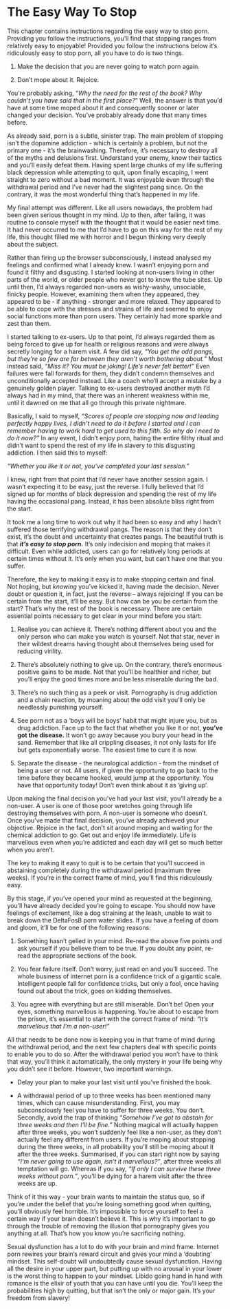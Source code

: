 # The Easy Way To Stop

This chapter contains instructions regarding the easy way to stop porn. Providing you follow the instructions, you'll find that stopping ranges from relatively easy to enjoyable! Provided you follow the instructions below it's ridiculously easy to stop porn, all you have to do is two things.

1.  Make the decision that you are never going to watch porn again.

2.  Don't mope about it. Rejoice.

You're probably asking, "*Why the need for the rest of the book? Why couldn't you have said that in the first place?*" Well, the answer is that you'd have at some time moped about it and consequently sooner or later changed your decision. You've probably already done that many times before.

As already said, porn is a subtle, sinister trap. The main problem of stopping isn't the dopamine addiction - which is certainly a problem, but not the primary one - it's the brainwashing. Therefore, it's necessary to destroy all of the myths and delusions first. Understand your enemy, know their tactics and you'll easily defeat them. Having spent large chunks of my life suffering black depression while attempting to quit, upon finally escaping, I went straight to zero without a bad moment. It was enjoyable even through the withdrawal period and I've never had the slightest pang since. On the contrary, it was the most wonderful thing that's happened in my life.

My final attempt was different. Like all users nowadays, the problem had been given serious thought in my mind. Up to then, after failing, it was routine to console myself with the thought that it would be easier next time. It had never occurred to me that I'd have to go on this way for the rest of my life, this thought filled me with horror and I begun thinking very deeply about the subject.

Rather than firing up the browser subconsciously, I instead analysed my feelings and confirmed what I already knew. I wasn't enjoying porn and found it filthy and disgusting. I started looking at non-users living in other parts of the world, or older people who never got to know the tube sites. Up until then, I'd always regarded non-users as wishy-washy, unsociable, finicky people. However, examining them when they appeared, they appeared to be - if anything - stronger and more relaxed. They appeared to be able to cope with the stresses and strains of life and seemed to enjoy social functions more than porn users. They certainly had more sparkle and zest than them.

I started talking to ex-users. Up to that point, I'd always regarded them as being forced to give up for health or religious reasons and were always secretly longing for a harem visit. A few did say, *"You get the odd pangs, but they're so few are far between they aren't worth bothering about."* Most instead said, *"Miss it? You must be joking! Life's never felt better!"* Even failures were fall forwards for them, they didn't condemn themselves and unconditionally accepted instead. Like a coach who'll accept a mistake by a genuinely golden player. Talking to ex-users destroyed another myth I'd always had in my mind, that there was an inherent weakness within me, until it dawned on me that all go through this private nightmare.

Basically, I said to myself, *"Scores of people are stopping now and leading perfectly happy lives, I didn't need to do it before I started and I can remember having to work hard to get used to this filth. So why do I need to do it now?"* In any event, I didn't enjoy porn, hating the entire filthy ritual and didn't want to spend the rest of my life in slavery to this disgusting addiction. I then said this to myself:

*"Whether you like it or not, you've completed your last session."*

I knew, right from that point that I'd never have another session again. I wasn't expecting it to be easy, just the reverse. I fully believed that I'd signed up for months of black depression and spending the rest of my life having the occasional pang. Instead, it has been absolute bliss right from the start.

It took me a long time to work out why it had been so easy and why I hadn't suffered those terrifying withdrawal pangs. The reason is that they don't exist, it's the doubt and uncertainty that creates pangs. The beautiful truth is that ***it's easy to stop porn.*** It's only indecision and moping that makes it difficult. Even while addicted, users can go for relatively long periods at certain times without it. It's only when you want, but can't have one that you suffer.

Therefore, the key to making it easy is to make stopping certain and final. Not hoping, but *knowing* you've kicked it, having made the decision. Never doubt or question it, in fact, just the reverse -- always rejoicing! If you can be certain from the start, it'll be easy. But how can be you be certain from the start? That's why the rest of the book is necessary. There are certain essential points necessary to get clear in your mind before you start:

1.  Realise you can achieve it. There's nothing different about you and the only person who can make you watch is yourself. Not that star, never in their wildest dreams having thought about themselves being used for reducing virility.

2.  There's absolutely nothing to give up. On the contrary, there's enormous positive gains to be made. Not that you'll be healthier and richer, but you'll enjoy the good times more and be less miserable during the bad.

3.  There's no such thing as a peek or visit. Pornography is drug addiction and a chain reaction, by moaning about the odd visit you'll only be needlessly punishing yourself.

4.  See porn not as a 'boys will be boys' habit that might injure you, but as drug addiction. Face up to the fact that whether you like it or not, **you've got the disease.** It won't go away because you bury your head in the sand. Remember that like all crippling diseases, it not only lasts for life but gets exponentially worse. The easiest time to cure it is now.

5.  Separate the disease - the neurological addiction - from the mindset of being a user or not. All users, if given the opportunity to go back to the time before they became hooked, would jump at the opportunity. You have that opportunity today! Don't even think about it as 'giving up'.

Upon making the final decision you've had your last visit, you'll already be a non-user. A user is one of those poor wretches going through life destroying themselves with porn. A non-user is someone who doesn't. Once you've made that final decision, you've already achieved your objective. Rejoice in the fact, don't sit around moping and waiting for the chemical addiction to go. Get out and enjoy life immediately. Life is marvellous even when you're addicted and each day will get so much better when you aren't.

The key to making it easy to quit is to be certain that you'll succeed in abstaining completely during the withdrawal period (maximum three weeks). If you're in the correct frame of mind, you'll find this ridiculously easy.

By this stage, if you've opened your mind as requested at the beginning, you'll have already decided you're going to escape. You should now have feelings of excitement, like a dog straining at the leash, unable to wait to break down the DeltaFosB porn water slides. If you have a feeling of doom and gloom, it'll be for one of the following reasons:

1.  Something hasn't gelled in your mind. Re-read the above five points and ask yourself if you believe them to be true. If you doubt any point, re-read the appropriate sections of the book.

2.  You fear failure itself. Don't worry, just read on and you'll succeed. The whole business of internet porn is a confidence trick of a gigantic scale. Intelligent people fall for confidence tricks, but only a fool, once having found out about the trick, goes on kidding themselves.

3.  You agree with everything but are still miserable. Don't be! Open your eyes, something marvellous is happening. You're about to escape from the prison, it's essential to start with the correct frame of mind: *"It's marvellous that I'm a non-user!"*

All that needs to be done now is keeping you in that frame of mind during the withdrawal period, and the next few chapters deal with specific points to enable you to do so. After the withdrawal period you won't have to think that way, you'll think it automatically, the only mystery in your life being why you didn't see it before. However, two important warnings.

-   Delay your plan to make your last visit until you've finished the book.

-   A withdrawal period of up to three weeks has been mentioned many times, which can cause misunderstanding. First, you may subconsciously feel you have to suffer for three weeks. You don't. Secondly, avoid the trap of thinking *"Somehow I've got to abstain for three weeks and then I'll be fine."* Nothing magical will actually happen after three weeks, you won't suddenly feel like a non-user, as they don't actually feel any different from users. If you're moping about stopping during the three weeks, in all probability you'll still be moping about it after the three weeks. Summarised, if you can start right now by saying *"I'm never going to use again, isn't it marvellous?"*, after three weeks all temptation will go. Whereas if you say, *"If only I can survive these three weeks without porn."*, you'll be dying for a harem visit after the three weeks are up.

Think of it this way - your brain wants to maintain the status quo, so if you're under the belief that you're losing something good when quitting, you'll obviously feel horrible. It's impossible to force yourself to feel a certain way if your brain doesn't believe it. This is why it's important to go through the trouble of removing the illusion that pornography gives you anything at all. That's how you know you're sacrificing nothing.

Sexual dysfunction has a lot to do with your brain and mind frame. Internet porn rewires your brain's reward circuit and gives your mind a 'doubting' mindset. This self-doubt will undoubtedly cause sexual dysfunction. Having all the desire in your upper part, but putting up with no arousal in your lower is the worst thing to happen to your mindset. Libido going hand in hand with romance is the elixir of youth that you can have until you die. You'll keep the probabilities high by quitting, but that isn't the only or major gain. It's your freedom from slavery!
